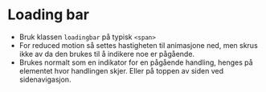 
<Meta of={stories} />

# Loading bar
- Bruk klassen `loadingbar` på typisk `<span>`
- For reduced motion så settes hastigheten til animasjone ned, men skrus ikke av
da den brukes til å indikere noe er pågående.
- Brukes normalt som en indikator for en pågående handling, henges på elementet
hvor handlingen skjer. Eller på toppen av siden ved sidenavigasjon.
<Canvas of={stories.Default} />

<CssVariables component="loadingbar" />
